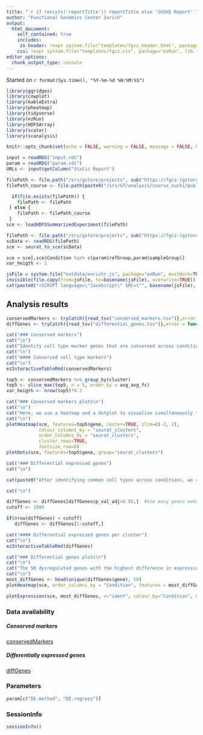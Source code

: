 ```yaml
---
title: "`r if (exists('reportTitle')) reportTitle else 'SUSHI Report'`"
author: "Functional Genomics Center Zurich"
output: 
  html_document:
    self_contained: true
    includes:
     in_header: !expr system.file("templates/fgcz_header.html", package="ezRun", lib.loc=.libPaths())
    css: !expr system.file("templates/fgcz.css", package="ezRun", lib.loc=.libPaths())
editor_options: 
  chunk_output_type: console
---
```

  
  Started on `r format(Sys.time(), "%Y-%m-%d %H:%M:%S")`

```r
library(ggridges)
library(cowplot)
library(kableExtra)
library(pheatmap)
library(tidyverse)
library(ezRun)
library(HDF5Array)
library(scater)
library(scanalysis)

knitr::opts_chunk$set(echo = FALSE, warning = FALSE, message = FALSE, knitr.table.format = "html")
```

```r
input = readRDS("input.rds")
param = readRDS("param.rds")
URLs <- input$getColumn("Static Report")
```


```r
filePath <- file.path("/srv/gstore/projects", sub("https://fgcz-(gstore|sushi).uzh.ch/projects", "",dirname(URLs)), "sce_h5")
filePath_course <- file.path(paste0("/srv/GT/analysis/course_sushi/public/projects/", input$getColumn("Report"), "/sce_h5"))

  if(file.exists(filePath)) {
    filePath <- filePath
 } else {
    filePath <- filePath_course
 }  
sce <- loadHDF5SummarizedExperiment(filePath)
```

```r
filePath <- file.path("/srv/gstore/projects", sub("https://fgcz-(gstore|sushi).uzh.ch/projects", "",dirname(URLs)), "scData.rds")
scData <- readRDS(filePath)
sce <- seurat_to_sce(scData)
```


```r
sce = sce[,sce$Condition %in% c(param$refGroup,param$sampleGroup)]
var_heigth <- 1
```


```r
jsFile = system.file("extdata/enrichr.js", package="ezRun", mustWork=TRUE)
invisible(file.copy(from=jsFile, to=basename(jsFile), overwrite=TRUE))
cat(paste0("<SCRIPT language=\"JavaScript\" SRC=\"", basename(jsFile), "\"></SCRIPT>"))
```

## Analysis results {.tabset}


```r
conservedMarkers <- tryCatch({read_tsv("conserved_markers.tsv")},error = function(e) NULL)
diffGenes <- tryCatch({read_tsv("differential_genes.tsv")},error = function(e) NULL)
```



```r
cat("### Conserved markers")
cat("\n")
cat("Identify cell type marker genes that are conserved across conditions. Differential gene expression tests are performed for each group and then, the p-values are combined using meta-analysis methods.")
cat("\n")
cat("#### Conserved cell type markers")
cat("\n")
ezInteractiveTableRmd(conservedMarkers)
```

```r
top5 <- conservedMarkers %>% group_by(cluster)
top5 <- slice_max(top5, n = 5, order_by = avg_avg_fc)
var_heigth <- nrow(top5)*0.2
```


```r
cat("### Conserved markers plots\n")
cat("\n")
cat("Here, we use a heatmap and a dotplot to visualize simultaneously the top 5 conserved markers in each cluster (with highest average fold change across the two groups). Be aware that some genes may be in the top markers for different clusters.\n")
cat("\n")
plotHeatmap(sce, features=top5$gene, center=TRUE, zlim=c(-2, 2),
            colour_columns_by = "seurat_clusters", 
            order_columns_by = "seurat_clusters",
            cluster_rows=TRUE,
            fontsize_row=8)
plotDots(sce, features=top5$gene, group="seurat_clusters")
```

```r
cat("### Differential expressed genes")
cat("\n")

cat(paste0("After identifying common cell types across conditions, we can look for genes that change in different conditions for cells of the same type. The interactive table can help you to explore the more relevant genes (maximum 1000 genes with the biggest diff_pct). The full list of tested genes is in the Data availability section of this report. The comparison made was ", paste(c(param$refGroup,param$sampleGroup), collapse = " vs ")))

cat("\n")

diffGenes <- diffGenes[diffGenes$p_val_adj<0.05,]  #too many genes make the interactive table slow
cutoff <- 1000

if(nrow(diffGenes) > cutoff)
   diffGenes <- diffGenes[1:cutoff,]

cat("#### Differential expressed genes per cluster")
cat("\n")
ezInteractiveTableRmd(diffGenes)
```

```r
cat("### Differential genes plots\n")
cat("\n")
cat("The 50 dysregulated genes with the highest difference in expression between the two conditions are represented in the heatmap and the violin plots. The heatmap shows global differences of these genes across the conditions, while the violin plots show cluster specific changes across conditions.")
cat("\n")
most_diffGenes <- head(unique(diffGenes$gene), 50)
plotHeatmap(sce, order_columns_by = "Condition", features = most_diffGenes, fontsize=8)
```


```r
plotExpression(sce, most_diffGenes, x="ident", colour_by="Condition", ncol=3)
```


### Data availability

##### Conserved markers 

[conservedMarkers](conserved_markers.tsv)

##### Differentially expressed genes

[diffGenes](differential_genes.tsv)

### Parameters
```r
param[c("DE.method", "DE.regress")]
```

### SessionInfo
```r
sessionInfo()
```
